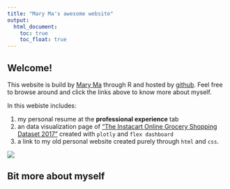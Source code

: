 ```yaml
---
title: "Mary Ma's awesome website"
output: 
  html_document:
    toc: true
    toc_float: true
---
```


## Welcome!

This website is build by [Mary Ma](https://www.linkedin.com/in/xiaoyue-mary-ma/) through R and hosted by [github](https://github.com/doubbymary/doubbymary.github.io). Feel free to browse around and click the links above to know more about myself.

In this webiste includes:

  1. my personal resume at the __professional experience__ tab
  2. an data visualization page of ["The Instacart Online Grocery Shopping Dataset 2017"](https://www.instacart.com/datasets/grocery-shopping-2017) created with `plotly` and `flex dashboard`
  3. a link to my old personal website created purely through `html` and `css`.

![](https://media.giphy.com/media/drXGoW1iudhKw/giphy.gif)

## Bit more about myself

